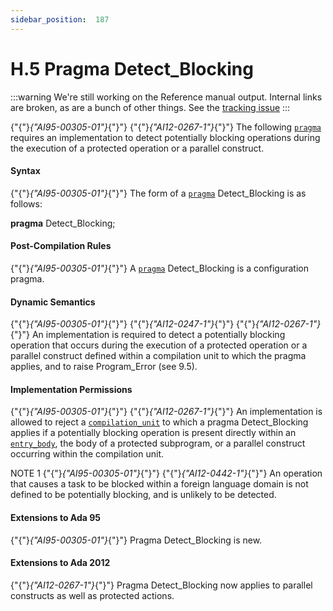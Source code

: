 ---
sidebar_position:  187
---

# H.5 Pragma Detect_Blocking

:::warning
We're still working on the Reference manual output.  Internal links are broken,
as are a bunch of other things.
See the [tracking issue](https://github.com/ada-lang-io/ada-lang-io/issues/20)
:::


<p>{"{"}<em>{"AI95-00305-01"}</em>{"}"} {"{"}<em>{"AI12-0267-1"}</em>{"}"} The following <code><a href="../AA-2/AA-2.8#S0019">pragma</a></code> requires an implementation to detect potentially blocking operations during the execution of a protected operation or a parallel construct. </p>

#### Syntax

<p>{"{"}<em>{"AI95-00305-01"}</em>{"}"} The form of a <code><a href="../AA-2/AA-2.8#S0019">pragma</a></code> Detect_Blocking is as follows: </p>
<p>  <strong>pragma</strong> Detect_Blocking; </p>

#### Post-Compilation Rules

<p>{"{"}<em>{"AI95-00305-01"}</em>{"}"} A <code><a href="../AA-2/AA-2.8#S0019">pragma</a></code> Detect_Blocking is a configuration pragma. </p>

#### Dynamic Semantics

<p>{"{"}<em>{"AI95-00305-01"}</em>{"}"} {"{"}<em>{"AI12-0247-1"}</em>{"}"} {"{"}<em>{"AI12-0267-1"}</em>{"}"} An implementation is required to detect a potentially blocking operation that occurs during the execution of a protected operation or a parallel construct defined within a compilation unit to which the pragma applies, and to raise Program_Error (see 9.5). </p>

#### Implementation Permissions

<p>{"{"}<em>{"AI95-00305-01"}</em>{"}"} {"{"}<em>{"AI12-0267-1"}</em>{"}"} An implementation is allowed to reject a <code><a href="../AA-10/AA-10.1#S0286">compilation_unit</a></code> to which a pragma Detect_Blocking applies if a potentially blocking operation is present directly within an <code><a href="../AA-9/AA-9.5#S0260">entry_body</a></code>, the body of a protected subprogram, or a parallel construct occurring within the compilation unit. </p>
<Admonition type="note">
<p>NOTE 1   {"{"}<em>{"AI95-00305-01"}</em>{"}"} {"{"}<em>{"AI12-0442-1"}</em>{"}"} An operation that causes a task to be blocked within a foreign language domain is not defined to be potentially blocking, and is unlikely to be detected. </p></Admonition>


#### Extensions to Ada 95

<Admonition type="note">
<p>{"{"}<em>{"AI95-00305-01"}</em>{"}"} Pragma Detect_Blocking is new. </p></Admonition>


#### Extensions to Ada 2012

<Admonition type="note">
<p>{"{"}<em>{"AI12-0267-1"}</em>{"}"} Pragma Detect_Blocking now applies to parallel constructs as well as protected actions. </p></Admonition>

